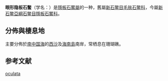 {{Speciesbox 
| genus = Cryptoplax
| species = oculata
| authority = (Quoy et Gaimard)
}}

'''眼形隐板石鳖'''（学名：{{lang|la|''Cryptoplax oculata''}}）是[[隱板石鱉屬|隱板石鱉屬]]的一种，舊屬[[新石鳖目|新石鳖目]][[毛肤石鳖科|毛肤石鳖科]]{{r|shell_3548 |shelldoc_420090220023}}，今屬[[新石鳖亞綱|新石鳖亞綱]][[石鳖目|石鳖目]][[隱板石鱉科|隱板石鱉科]]。

==分佈與棲息地==
主要分佈於[[南中国海|南中国海]]的[[西沙|西沙]]及[[海南島|海南島]]南岸，常栖息在珊瑚礁{{r|shell_3548 |shelldoc_420090220023}}。

==参考文献==
{{reflist|refs=
<ref name="shell_3548">{{cite web|url=http://shell.sinica.edu.tw/chinese/shellbase_detail.php?science_no=3548|title=国际贝库：眼形隐板石鳖|publisher=台湾贝类资料库|accessdate=2009-08-11|archive-date=2016-03-04|archive-url=https://web.archive.org/web/20160304105159/http://shell.sinica.edu.tw/chinese/shellbase_detail.php?science_no=3548|dead-url=no}}</ref>
<ref name="shelldoc_420090220023">{{shelldoc_420090220023}}</ref>
}}
{{Taxonbar|from=Q13503117}}

[[Category:隱板石鱉屬|oculata]]